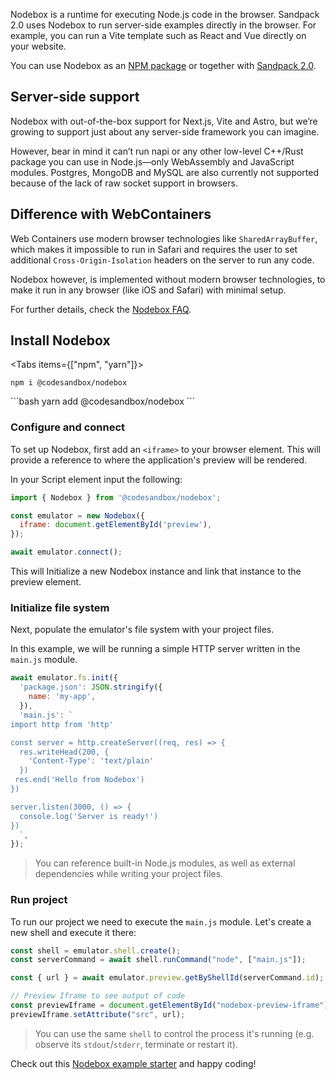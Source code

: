 
<Hero
  title="Nodebox"
  subtitle="Run Node in any browser."
/>

Nodebox is a runtime for executing Node.js code in the browser. Sandpack 2.0 uses Nodebox to run server-side examples directly in the browser. For example, you can run a Vite template such as React and Vue directly on your website.

You can use Nodebox as an [NPM package](https://www.npmjs.com/package/@codesandbox/nodebox) or together with [Sandpack 2.0](/getting-started).

## Server-side support

Nodebox with out-of-the-box support for Next.js, Vite and Astro, but we’re growing to support just about any server-side framework you can imagine.

However, bear in mind it can’t run napi or any other low-level C++/Rust package you can use in Node.js—only WebAssembly and JavaScript modules. Postgres, MongoDB and MySQL are also currently not supported because of the lack of raw socket support in browsers.


## Difference with WebContainers

Web Containers use modern browser technologies like `SharedArrayBuffer`, which makes it impossible to run in Safari and requires the user to set additional `Cross-Origin-Isolation` headers on the server to run any code.

Nodebox however, is implemented without modern browser technologies, to make it run in any browser (like iOS and Safari) with minimal setup.

For further details, check the [Nodebox FAQ](https://sandpack.codesandbox.io/docs/resources/faq#how-does-the-nodebox-compare-to-webcontainers).

## Install Nodebox

<Tabs items={["npm", "yarn"]}>
  <Tab>  
```shell
npm i @codesandbox/nodebox
```
  </Tab>

  <Tab>
```bash
yarn add @codesandbox/nodebox
```
  </Tab>
</Tabs>

### Configure and connect

To set up Nodebox, first add an `<iframe>` to your browser element. This will provide a reference to where the application's preview will be rendered.

In your Script element input the following: 
```js
import { Nodebox } from '@codesandbox/nodebox';

const emulator = new Nodebox({
  iframe: document.getElementById('preview'),
});

await emulator.connect();
```

This will Initialize a new Nodebox instance and link that instance to the preview element.

### Initialize file system

Next, populate the emulator's file system with your project files.

In this example, we will be running a simple HTTP server written in the `main.js` module.

```js
await emulator.fs.init({
  'package.json': JSON.stringify({
    name: 'my-app',
  }),
  'main.js': `
import http from 'http'

const server = http.createServer((req, res) => {
  res.writeHead(200, {
    'Content-Type': 'text/plain'
  })
 res.end('Hello from Nodebox')
})

server.listen(3000, () => {
  console.log('Server is ready!')
})
  `,
});
```

> You can reference built-in Node.js modules, as well as external dependencies while writing your project files.

### Run project

To run our project we need to execute the `main.js` module. Let's create a new shell and execute it there:

```js
const shell = emulator.shell.create();
const serverCommand = await shell.runCommand("node", ["main.js"]);

const { url } = await emulator.preview.getByShellId(serverCommand.id);

// Preview Iframe to see output of code
const previewIframe = document.getElementById("nodebox-preview-iframe");
previewIframe.setAttribute("src", url);
```

> You can use the same `shell` to control the process it's running (e.g. observe its `stdout`/`stderr`, terminate or restart it).

Check out this [Nodebox example starter](https://codesandbox.io/p/sandbox/young-microservice-hgpbfd) and happy coding!